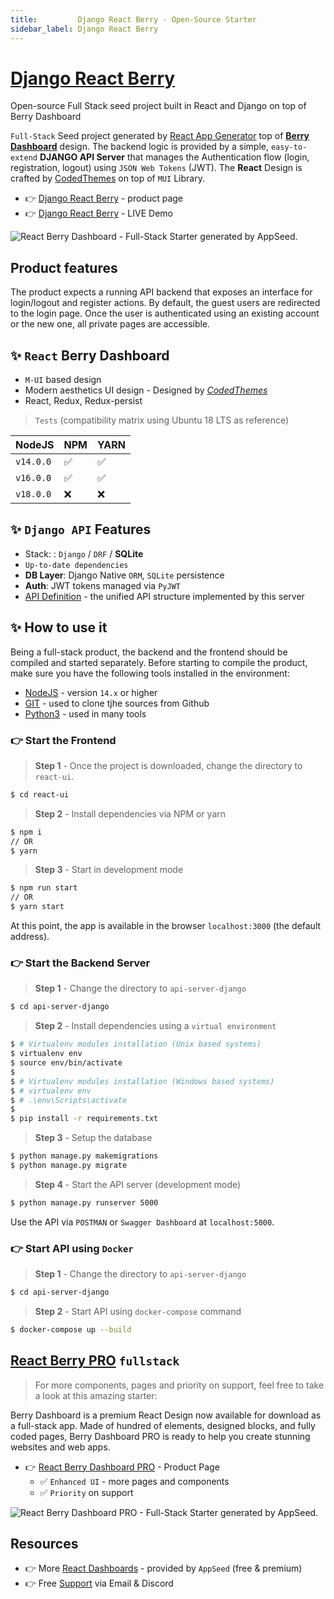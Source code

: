 ```yaml
---
title:         Django React Berry - Open-Source Starter
sidebar_label: Django React Berry
---
```


# [Django React Berry](https://appseed.us/product/berry-dashboard/api-server-django/react/)

<SubHeading> Open-source Full Stack seed project built in React and Django on top of Berry Dashboard </SubHeading>

`Full-Stack` Seed project generated by [React App Generator](https://appseed.us/generator/react/) top of **[Berry Dashboard](https://appseed.us/product/berry-dashboard/api-server-django/react/)** design. 
The backend logic is provided by a simple, `easy-to-extend` **DJANGO API Server** that manages the Authentication flow (login, registration, logout) using `JSON Web Tokens` (JWT). 
The **React** Design is crafted by [CodedThemes](https://codedthemes.com/?ref=appseed) on top of `MUI` Library.

- 👉 [Django React Berry](https://appseed.us/product/berry-dashboard/api-server-django/react/) - product page
- 👉 [Django React Berry](https://django-react-berry-dashboard.appseed-srv1.com/) - LIVE Demo

![React Berry Dashboard - Full-Stack Starter generated by AppSeed.](https://user-images.githubusercontent.com/51070104/174480640-e0b450b1-07a8-4cc7-84bc-287bb9c45773.png)


## Product features

The product expects a running API backend that exposes an interface for login/logout and register actions. 
By default, the guest users are redirected to the login page. Once the user is authenticated using an existing account or the new one, all private pages are accessible. 


## ✨ `React` Berry Dashboard

- `M-UI` based design
- Modern aesthetics UI design - Designed by *[CodedThemes](https://codedthemes.com/?ref=appseed)*
- React, Redux, Redux-persist


> `Tests` (compatibility matrix using Ubuntu 18 LTS as reference)

| NodeJS | NPM | YARN | 
| --- | --- | --- |  
| `v14.0.0` | ✅ | ✅ |
| `v16.0.0` | ✅ | ✅ | 
| `v18.0.0` | ❌ | ❌ | 


## ✨ `Django API` Features

- Stack: : `Django` / `DRF` / **SQLite** 
- `Up-to-date dependencies`
- **DB Layer**: Django Native `ORM`, `SQLite` persistence
- **Auth**: JWT tokens managed via `PyJWT`
- [API Definition](/boilerplate-code/api-server/api-unified-definition/) - the unified API structure implemented by this server


## ✨ How to use it

Being a full-stack product, the backend and the frontend should be compiled and started separately. 
Before starting to compile the product, make sure you have the following tools installed in the environment:

- [NodeJS](https://nodejs.org/en/) - version `14.x` or higher
- [GIT](https://git-scm.com/) - used to clone tjhe sources from Github
- [Python3](https://www.python.org/) - used in many tools


### 👉 Start the Frontend 

> **Step 1** - Once the project is downloaded, change the directory to `react-ui`. 

```bash
$ cd react-ui
```

> **Step 2** - Install dependencies via NPM or yarn

```bash
$ npm i
// OR
$ yarn
```

> **Step 3** - Start in development mode

```bash
$ npm run start 
// OR
$ yarn start
```

At this point, the app is available in the browser `localhost:3000` (the default address).


### 👉 Start the Backend Server 

> **Step 1** - Change the directory to `api-server-django`

```bash
$ cd api-server-django
```

> **Step 2** - Install dependencies using a `virtual environment`

```bash
$ # Virtualenv modules installation (Unix based systems)
$ virtualenv env
$ source env/bin/activate
$
$ # Virtualenv modules installation (Windows based systems)
$ # virtualenv env
$ # .\env\Scripts\activate
$
$ pip install -r requirements.txt
```

> **Step 3** - Setup the database 

```bash
$ python manage.py makemigrations
$ python manage.py migrate
```

> **Step 4** - Start the API server (development mode)

```bash
$ python manage.py runserver 5000
```

Use the API via `POSTMAN` or `Swagger Dashboard` at `localhost:5000`.


### 👉 Start API using `Docker` 

> **Step 1** - Change the directory to `api-server-django`

```bash
$ cd api-server-django
```

> **Step 2** - Start API using `docker-compose` command 

```bash
$ docker-compose up --build
```


## [React Berry PRO](https://appseed.us/product/berry-dashboard-pro/full-stack/) `fullstack`

> For more components, pages and priority on support, feel free to take a look at this amazing starter:

Berry Dashboard is a premium React Design now available for download as a full-stack app. 
Made of hundred of elements, designed blocks, and fully coded pages, Berry Dashboard PRO is ready to help you create stunning websites and web apps.

- 👉 [React Berry Dashboard PRO](https://appseed.us/product/berry-dashboard-pro/full-stack/) - Product Page
  - ✅ `Enhanced UI` - more pages and components
  - ✅ `Priority` on support

![React Berry Dashboard PRO - Full-Stack Starter generated by AppSeed.](https://user-images.githubusercontent.com/51070104/174492378-280b6de6-df58-4df7-865d-f86f6e9b1dd0.png)


## Resources

- 👉 More [React Dashboards](https://appseed.us/admin-dashboards/react/) - provided by `AppSeed` (free & premium)
- 👉 Free [Support](https://appseed.us/support/) via Email & Discord
